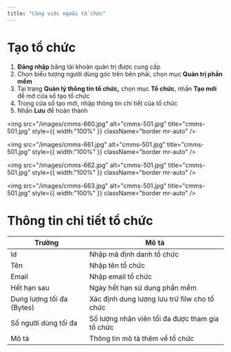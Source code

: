 ```yaml
---
title: "Công việc ngoài tổ chức"
---
```


# Tạo tổ chức

1. **Đăng nhập** bằng tài khoản quản trị được cung cấp
2. Chọn biểu tượng người dùng góc trên bên phải, chọn mục **Quản trị phần mềm**
3. Tại trạng **Quản lý thông tin tổ chức,** chọn mục **Tổ chức**, nhấn **Tạo mới** để mở cửa sổ tạo tổ chức
4. Trong cửa sổ tạo mới, nhập thông tin chi tiết của tổ chức
5. Nhấn **Lưu** để hoàn thành

<img
  src="/images/cmms-660.jpg"
  alt="cmms-501.jpg"
  title="cmms-501.jpg"
  style={{ width:"100%" }}
  className="border mr-auto"
/>

<img
  src="/images/cmms-661.jpg"
  alt="cmms-501.jpg"
  title="cmms-501.jpg"
  style={{ width:"100%" }}
  className="border mr-auto"
/>

<img
  src="/images/cmms-662.jpg"
  alt="cmms-501.jpg"
  title="cmms-501.jpg"
  style={{ width:"100%" }}
  className="border mr-auto"
/>

<img
  src="/images/cmms-663.jpg"
  alt="cmms-501.jpg"
  title="cmms-501.jpg"
  style={{ width:"100%" }}
  className="border mr-auto"
/>

# Thông tin chi tiết tổ chức

| Trường                    | Mô tả                                           |
| ------------------------- | ----------------------------------------------- |
| Id                        | Nhập mã định danh tổ chức                       |
| Tên                       | Nhập tên tổ chức                                |
| Email                     | Nhập email tổ chức                              |
| Hết hạn sau               | Ngày hết hạn sử dụng phần mềm                   |
| Dung lượng tối đa (Bytes) | Xác định dung lượng lưu trữ filw cho tổ chức    |
| Số người dùng tối đa      | Số lượng nhân viên tối đa được tham gia tổ chức |
| Mô tả                     | Thông tin mô tả thêm về tổ chức                 |